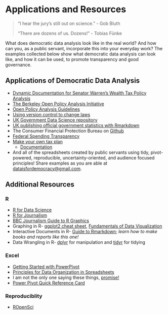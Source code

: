 # Applications and Resources

> “I hear the jury’s still out on science.” - Gob Bluth
>
> “There are dozens of us. Dozens!” - Tobias Fünke

What does democratic data analysis look like in the real world? And how can you, as a public servant, incorporate this  into your everyday work? The examples collected below show what democratic data analysis can look like, and how it can be used, to promote transparency and good governance.

## Applications of Democratic Data Analysis

* [Dynamic Documentation for Senator Warren's Wealth Tax Policy Analysis](http://wealthtaxsimulator.org/analysis/)
* [The Berkeley Open Policy Analysis Initiative](https://www.bitss.org/opa/)
* [Open Policy Analysis Guidelines](https://www.bitss.org/wp-content/uploads/2019/03/OPA-Guidelines.pdf)
* [Using version control to change laws](https://arstechnica.com/tech-policy/2018/11/how-i-changed-the-law-with-a-github-pull-request/)
* [UK Government Data Science repository](https://github.com/ukgovdatascience)
* [UK publishing official government statistics with Rmarkdown](https://blog.revolutionanalytics.com/2017/03/uk-statistics.html)
* The Consumer Financial Protection Bureau on [Github](https://github.com/cfpb)
* [Federal Spending Transparency](https://fedspendingtransparency.github.io)
* [Make your own tax plan](https://taxjusticenow.org/#/)
  * [Documentation](https://eml.berkeley.edu/~saez/taxsimulator.pdf)
* And all of the spreadsheets created by public servants using tidy, pivot-powered, reproducible, uncertainty-oriented, and audience focused principles! Share examples as you are able at [dataisfordemocracy@gmail.com](mailto:dataisfordemocracy@gmail.com).



## Additional Resources

### R

* [R for Data Science](https://r4ds.had.co.nz/)
* [R for Journalism](https://learn.r-journalism.com/en/)
* [BBC Journalism Guide to R Graphics](https://bbc.github.io/rcookbook/)
* Graphing in R- [ggplot2 cheat sheet](https://rstudio.com/wp-content/uploads/2015/03/ggplot2-cheatsheet.pdf), [Fundamentals of Data Visualization](https://serialmentor.com/dataviz/)
* Interactive Documents in R- [Guide to Rmarkdown](https://bookdown.org/yihui/rmarkdown/); *learn how to make books and reports like this one!*
* Data Wrangling in R- [dplyr](https://dplyr.tidyverse.org/) for manipulation and [tidyr](https://github.com/tyleransom/EconometricsLabs/blob/master/tidyRcheatsheet.pdf) for tidying

### Excel

* [Getting Started with PowerPivot](https://support.office.com/en-us/article/get-started-with-power-pivot-in-microsoft-excel-fdfcf944-7876-424a-8437-1a6c1043a80b)
* [Principles for Data Organization in Spreadsheets](https://www.tandfonline.com/doi/full/10.1080/00031305.2017.1375989)
* I am not the only one saying these things, [promise!](https://towardsdatascience.com/microsoft-excel-in-the-era-of-big-data-401e67ca28a5)
* [Power Pivot Quick Reference Card](https://powerpivotpro.com/2015/10/giving-back-steal-this-reference-card/#downloads)

### Reproduciblity

* [ROpenSci](https://ropensci.org)

